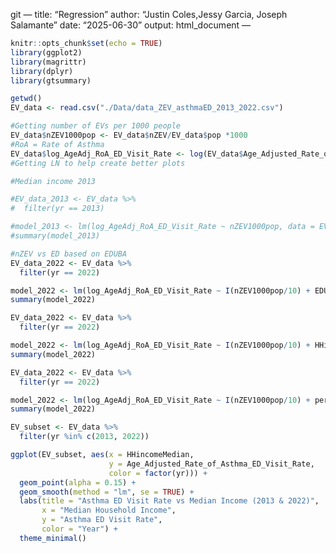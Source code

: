 git ---
title: "Regression"
author: "Justin Coles,Jessy Garcia, Joseph Salamante"
date: "2025-06-30"
output: html_document
---

```r
knitr::opts_chunk$set(echo = TRUE)
library(ggplot2)
library(magrittr)
library(dplyr)  
library(gtsummary)
```

```r
getwd()
EV_data <- read.csv("./Data/data_ZEV_asthmaED_2013_2022.csv")
```
```r
#Getting number of EVs per 1000 people
EV_data$nZEV1000pop <- EV_data$nZEV/EV_data$pop *1000
#RoA = Rate of Asthma
EV_data$log_AgeAdj_RoA_ED_Visit_Rate <- log(EV_data$Age_Adjusted_Rate_of_Asthma_ED_Visit_Rate)
#Getting LN to help create better plots 
```

```r
#Median income 2013

#EV_data_2013 <- EV_data %>%
#  filter(yr == 2013)

#model_2013 <- lm(log_AgeAdj_RoA_ED_Visit_Rate ~ nZEV1000pop, data = EV_data_2013)
#summary(model_2013)
```


```r
#nZEV vs ED based on EDUBA
EV_data_2022 <- EV_data %>%
  filter(yr == 2022)

model_2022 <- lm(log_AgeAdj_RoA_ED_Visit_Rate ~ I(nZEV1000pop/10) + EDUCpercBAplus, data = EV_data_2022)
summary(model_2022)
```
```r

EV_data_2022 <- EV_data %>%
  filter(yr == 2022)

model_2022 <- lm(log_AgeAdj_RoA_ED_Visit_Rate ~ I(nZEV1000pop/10) + HHincomeMedian, data = EV_data_2022)
summary(model_2022)
```

```r
EV_data_2022 <- EV_data %>%
  filter(yr == 2022)

model_2022 <- lm(log_AgeAdj_RoA_ED_Visit_Rate ~ I(nZEV1000pop/10) + percPoverty, data = EV_data_2022)
summary(model_2022)
```

```r
EV_subset <- EV_data %>%
  filter(yr %in% c(2013, 2022))

ggplot(EV_subset, aes(x = HHincomeMedian,
                      y = Age_Adjusted_Rate_of_Asthma_ED_Visit_Rate,
                      color = factor(yr))) +
  geom_point(alpha = 0.15) +
  geom_smooth(method = "lm", se = TRUE) +
  labs(title = "Asthma ED Visit Rate vs Median Income (2013 & 2022)",
       x = "Median Household Income",
       y = "Asthma ED Visit Rate",
       color = "Year") +
  theme_minimal()
```